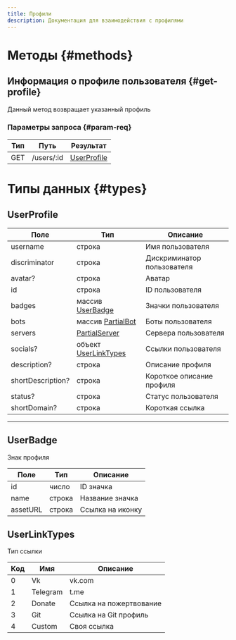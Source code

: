 ```yaml
---
title: Профили
description: Документация для взаимодействия с профилями
---
```


# Методы {#methods}

## Информация о профиле пользователя {#get-profile}

Данный метод возвращает указанный профиль

### Параметры запроса {#param-req}

| Тип | Путь        | Результат	                   |
|-----|-------------|------------------------------|
| GET | /users/:id	 | [UserProfile](#userprofile)	 |

# Типы данных {#types}

## UserProfile

| 	Поле	              | 	Тип			                                        | 	Описание	                  |
|---------------------|------------------------------------------------|-----------------------------|
| 	username	          | 	строка	                                       | Имя пользователя            |
| 	discriminator	     | строка                                         | Дискриминатор пользователя	 |
| avatar?	            | строка	                                        | Аватар	                     |
| id	                 | строка	                                        | ID пользователя	            |
| 	badges	            | массив [UserBadge](#userbadge)                 | Значки пользователя	        |
| bots	               | массив [PartialBot](/api/bots#ResourceBot)     | Боты пользователя	          |
| 	servers	           | 	[PartialServer](/api/servers/#ResourceServer) | Сервера пользователя	       |
| 	socials?	          | объект [UserLinkTypes](#UserLinkTypes)         | Ссылки пользователя		       |
| 	description?	      | строка                                         | Описание профиля            |
| 	shortDescription?	 | строка	                                        | Короткое описание профиля	  |
| 	status?	           | строка	                                        | Статус пользователя	        |
| 	shortDomain?	      | строка                                         | Короткая ссылка	            |

  
---

## UserBadge

Знак профиля

| 	Поле	     | 	Тип			 | 	Описание	       |
|------------|---------|------------------|
| 	id	       | 	число	 | 	ID значка       |
| name	      | строка  | Название значка  |
| 	assetURL	 | строка  | Ссылка на иконку |

## UserLinkTypes

Тип ссылки

| Код	 | 	Имя	      | 	Описание	               |
|------|------------|--------------------------|
| 	0	  | 	Vk		      | 	vk.com	                 |
| 	1	  | 	Telegram	 | 	t.me	                   |
| 	2	  | 	Donate	   | Ссылка на пожертвование	 |
| 	3	  | 	Git	      | Ссылка на Git профиль	   |
| 4	   | Custom     | Своя ссылка	             |

